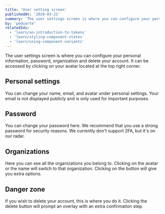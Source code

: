 ```yaml
---
title: 'User setting screen'
publishedAt: '2020-03-21'
summary: 'The user settings screen is where you can configure your personal information.'
by: 'peduarte'
relatedIds:
  - 'learn/an-introduction-to-tokens'
  - 'learn/styling-component-states'
  - 'learn/using-component-variants'
---
```



The user settings screen is where you can configure your personal information, password, organization and delete your account.
It can be accessed by clicking on your avatar located at the top right corner.

<ProductImage src={hero} />

## Personal settings

You can change your name, email, and avatar under personal settings. Your email is not displayed publicly and is only used for important purposes.

<ProductImage src={userSetting} />

## Password

You can change your password here. We recommend that you use a strong password for security reasons. We currently don't support 2FA, but it's on our radar.

<ProductImage src={password} />

## Organizations

Here you can see all the organizations you belong to. Clicking on the avatar or the name will switch to that organization. Clicking on the <Icon><DotsVerticalIcon /></Icon> button will give you extra options.

<ProductImage src={organizations} />

## Danger zone

If you wish to delete your account, this is where you do it. Clicking the delete button will prompt an overlay with an extra confirmation step.

<ProductImage src={deleteAccount} />

